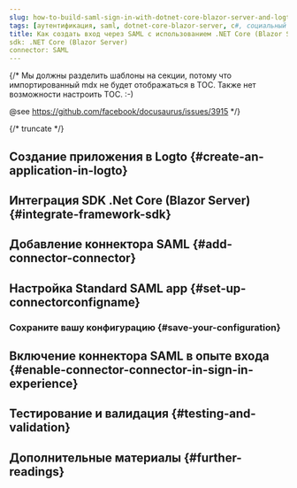 ```yaml
---
slug: how-to-build-saml-sign-in-with-dotnet-core-blazor-server-and-logto
tags: [аутентификация, saml, dotnet-core-blazor-server, c#, социальный вход, вход, логин]
title: Как создать вход через SAML с использованием .NET Core (Blazor Server)
sdk: .NET Core (Blazor Server)
connector: SAML
---
```


{/*
  Мы должны разделить шаблоны на секции, потому что импортированный mdx не будет отображаться в TOC.
  Также нет возможности настроить TOC. :-)

  @see https://github.com/facebook/docusaurus/issues/3915
*/}




{/* truncate */}

<Intro connector={connector} sdk=".NET Core (Blazor Server)" link="https://learn.microsoft.com/en-us/aspnet/core/blazor/hosting-models?view=aspnetcore-9.0#blazor-server" />

## Создание приложения в Logto \{#create-an-application-in-logto}

<CreateApplication type="Традиционное веб-приложение" framework=".Net Core (Blazor Server)" />

## Интеграция SDK .Net Core (Blazor Server) \{#integrate-framework-sdk}

<IntegrateSdk />

## Добавление коннектора SAML \{#add-connector-connector}

<AddSocialConnector connector={connector} framework=".Net Core (Blazor Server)" />

## Настройка Standard SAML app \{#set-up-connectorconfigname}

<ConnectorGuide />

### Сохраните вашу конфигурацию \{#save-your-configuration}

<SaveYourConfiguration connector={connector} />

## Включение коннектора SAML в опыте входа \{#enable-connector-connector-in-sign-in-experience}

<EnableSocialConnector connector={connector} />

## Тестирование и валидация \{#testing-and-validation}

<TestingAndValidation connector={connector} sdk=".NET Core (Blazor Server)" />

## Дополнительные материалы \{#further-readings}

<FurtherReadings />